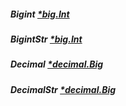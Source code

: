 ##### **Bigint** [*big.Int](https://pkg.go.dev/math/big#Int)

##### **BigintStr** [*big.Int](https://pkg.go.dev/math/big#Int)

##### **Decimal** [*decimal.Big](https://pkg.go.dev/github.com/ericlagergren/decimal#Big)

##### **DecimalStr** [*decimal.Big](https://pkg.go.dev/github.com/ericlagergren/decimal#Big)

